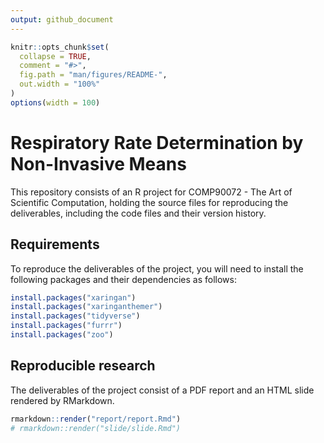 ```yaml
---
output: github_document
---
```


<!-- README.md is generated from README.Rmd. Please edit that file -->

```r
knitr::opts_chunk$set(
  collapse = TRUE,
  comment = "#>",
  fig.path = "man/figures/README-",
  out.width = "100%"
)
options(width = 100)
```

# Respiratory Rate Determination by Non-Invasive Means

This repository consists of an R project for COMP90072 - The Art of Scientific Computation, holding the source files for reproducing the deliverables, including the code files and their version history.

## Requirements

To reproduce the deliverables of the project, you will need to install the following packages and their dependencies as follows:

```r
install.packages("xaringan")
install.packages("xaringanthemer")
install.packages("tidyverse")
install.packages("furrr")
install.packages("zoo")
```

## Reproducible research

The deliverables of the project consist of a PDF report and an HTML slide rendered by RMarkdown.

```r
rmarkdown::render("report/report.Rmd")
# rmarkdown::render("slide/slide.Rmd")
```

